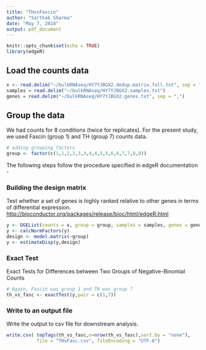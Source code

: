 ---
title: "THvsFascin"
author: "Sarthak Sharma"
date: "May 7, 2018"
output: pdf_document
---

```{r setup, include=FALSE}
knitr::opts_chunk$set(echo = TRUE)
library(edgeR)
```
## Load the counts data
```{r readCounts}
x <- read.delim("~/bulkRNAseq/HY7YJBGX2.dedup.matrix.full.txt", sep = ",")
samples = read.delim("~/bulkRNAseq/HY7YJBGX2.samples.txt")
genes = read.delim("~/bulkRNAseq/HY7YJBGX2.genes.txt", sep = ",")
```

## Group the data
We had counts for 8 conditions (twice for replicates). For the present study, we used Fascin (group 1) and TH (group 7) counts data.
```{r group}
# adding grouping factors
group <- factor(c(1,1,2,2,3,3,4,4,5,5,6,6,7,7,8,8))
```

The following steps follow the procedure specified in edgeR documentation -

### Building the design matrix
Test whether a set of genes is highly ranked relative to other genes in terms of differential expression.
 <http://bioconductor.org/packages/release/bioc/html/edgeR.html>
```{r buildModel}
y <- DGEList(counts = x, group = group, samples = samples, genes = genes)
y <- calcNormFactors(y)
design <- model.matrix(~group)
y <- estimateDisp(y,design)
```

### Exact Test
Exact Tests for Differences between Two Groups of Negative-Binomial Counts
```{r exactTest}
# Again, Fascin was group 1 and TH was group 7
th_vs_fasc <- exactTest(y,pair = c(1,7))
```

### Write to an output file
Write the output to csv file for downstream analysis.
```{r output}
write.csv( topTags(th_vs_fasc,n=nrow(th_vs_fasc),sort.by = "none"), 
           file = "THxFasc.csv", fileEncoding = "UTF-8")
```